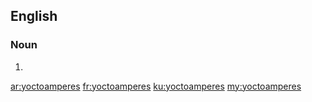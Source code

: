 {{also|yoctoampères|yocto-amperes}}
==English==

===Noun===
{{head|en|noun plural form}}

# {{plural of|yoctoampere|lang=en}}

[[ar:yoctoamperes]]
[[fr:yoctoamperes]]
[[ku:yoctoamperes]]
[[my:yoctoamperes]]